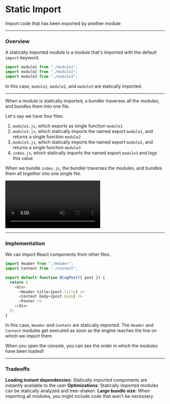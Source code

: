 
# Static Import

Import code that has been exported by another module

---

### Overview

A statically imported module is a module that's imported with the default `import` keyword.

```js
import module1 from "./module1";
import module2 from "./module2";
import module3 from "./module3";
```

In this case, `module1`, `module2`, and `module3` are statically imported.

---

When a module is statically imported, a bundler traverses all the modules, and bundles them into one file.

Let's say we have four files:

1. `module1.js`, which exports as single function `module1`
2. `module2.js`, which statically imports the named export `module1`, and returns a single function `module2`
3. `module3.js`, which statically imports the named export `module2`, and returns a single function `module3`
4. `index.js`, which statically imports the named export `module3` and logs this value

When we bundle `index.js`, the bundler traverses the modules, and bundles them all together into one single file.

<video
  src="https://res.cloudinary.com/dq8xfyhu4/video/upload/v1653361843/FM%20Workshop/performance-patterns/introduction/1_oehaa0.mov"
  loop
  muted
  controls
/>

---

### Implementation

We can import React components from other files.

```js
import Header from "./Header";
import Content from "./Content";

export default function BlogPost({ post }) {
  return (
    <div>
      <Header title={post.title} />
      <Content body={post.body} />
      <Footer />
    </div>
  );
}
```

In this case, `Header` and `Content` are statically imported. The `Header` and `Content` modules get executed as soon as the engine reaches the line on which we import them.

When you open the console, you can see the order in which the modules have been loaded!

---

### Tradeoffs

<Callout type="green">
  <b>Loading instant dependencies</b>: Statically imported components are
  instantly available to the user
</Callout>

<Callout type="green">
  <b>Optimizations</b>: Statically imported modules can be statically analyzed
  and tree-shaken.
</Callout>

<Callout type="warning">
  <b>Large bundle size</b>: When importing all modules, you might include code
  that won't be necessary
</Callout>
